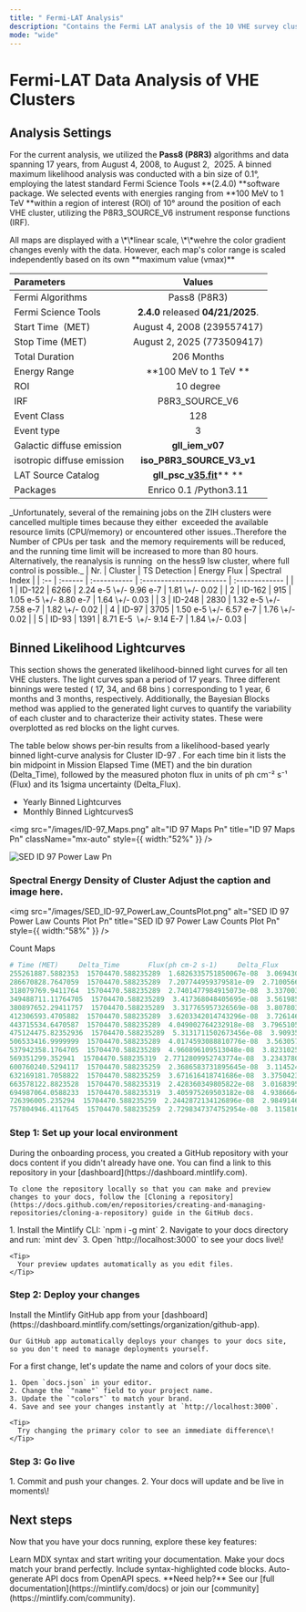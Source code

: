 ```yaml
---
title: " Fermi-LAT Analysis"
description: "Contains the Fermi LAT analysis of the 10 VHE survey clusters"
mode: "wide"
---
```


# Fermi-LAT Data Analysis of VHE Clusters

## Analysis Settings

For the current analysis, we utilized the **Pass8 (P8R3)** algorithms and data spanning 17 years, from August 4, 2008, to August 2,  2025. A binned maximum likelihood analysis was conducted with a bin size of 0.1°, employing the latest standard Fermi Science Tools \*\*(2.4.0) \*\*software package. We selected events with energies ranging from \*\*100 MeV to 1 TeV \*\*within a region of interest (ROI) of 10° around the position of each VHE cluster, utilizing the P8R3_SOURCE_V6 instrument response functions (IRF).

<Info>
  All maps are displayed with a \*\*linear scale, \*\*wehre the color gradient changes evenly with the data. However, each map's color range is scaled independently based on its own **maximum value (vmax)**
</Info>

| **Parameters**             | **Values**                                          |
| :------------------------- | :-------------------------------------------------: |
| Fermi Algorithms           | Pass8 (P8R3)                                        |
| Fermi Science Tools        | **2.4.0** released **04/21/2025**.                  |
| Start Time  (MET)          | August 4, 2008 (239557417)                          |
| Stop Time (MET)            | August 2, 2025 (773509417)                          |
| Total Duration             | 206 Months                                          |
| Energy Range               | \*\*100 MeV to 1 TeV \*\*                           |
| ROI                        | 10 degree                                           |
| IRF                        | P8R3_SOURCE_V6                                      |
| Event Class                | 128                                                 |
| Event type                 | 3                                                   |
| Galactic diffuse emission  | **gll_iem_v07**                                     |
| isotropic diffuse emission | **iso_P8R3_SOURCE_V3_v1**                           |
| LAT Source Catalog         | **gll_psc\_**[**v35.fit**](http://v35.fit)\*\* \*\* |
| Packages                   | Enrico 0.1 /Python3.11                              |

<Warning>
  _Unfortunately, several of the remaining jobs on the ZIH clusters were cancelled multiple times because they either  exceeded the available resource limits (CPU/memory) or encountered other issues..Therefore the Number of CPUs per task  and the memory requirements will be reduced, and the running time limit will be increased to more than 80 hours.  Alternatively, the reanalysis is running  on the hess9 lsw cluster, where full control is possible._
</Warning>

<Card title="Detection Summary" icon="sparkles">
  | Nr. | Cluster | TS Detection | Energy Flux              | Spectral Index |
  | :-- | :------ | :----------- | :----------------------- | :------------- |
  | 1   | ID-122  | 6266         | 2.24 e-5 \+/-   9.96 e-7 | 1.81 \+/- 0.02 |
  | 2   | ID-162  | 915          | 1.05 e-5 \+/- 8.80 e-7   | 1.64 \+/- 0.03 |
  | 3   | ID-248  | 2830         | 1.32 e-5 \+/- 7.58 e-7   | 1.82 \+/- 0.02 |
  | 4   | ID-97   | 3705         | 1.50 e-5 \+/- 6.57 e-7   | 1.76 \+/- 0.02 |
  | 5   | ID-93   | 1391         | 8.71 E-5  \+/- 9.14 E-7  | 1.84 \+/- 0.03 |
</Card>

## Binned Likelihood Lightcurves

This section shows the generated likelihood-binned light curves for all ten VHE clusters. The light curves span a period of 17 years. Three different binnings were tested ( 17, 34, and 68 bins ) corresponding to 1 year, 6 months and 3 months, respectively. Additionally, the Bayesian Blocks method was applied to the generated light curves to quantify the variability of each cluster and to characterize their activity states. These were overplotted as red blocks on the light curves.

<Note>
  The table below shows per‑bin results from a likelihood-based yearly binned light-curve analysis for Cluster ID-97 . For each time bin it lists the bin midpoint in Mission Elapsed Time (MET) and the bin duration (Delta_Time), followed by the measured photon flux in units of ph cm⁻² s⁻¹ (Flux) and its 1sigma uncertainty (Delta_Flux).
</Note>

- Yearly Binned Lightcurves
- Monthly Binned LightcurvesS

<img
  src="/images/ID-97_Maps.png"
  alt="ID 97 Maps Pn"
  title="ID 97 Maps Pn"
  className="mx-auto"
  style={{ width:"52%" }}
/>

<Frame>
  <img
    src="/images/SED_ID-97_PowerLaw.png"
    alt="SED ID 97 Power Law Pn"
    title="SED ID 97 Power Law Pn"
    className="mr-auto"
    style={{ width:"57%" }}
  />

  ### **Spectral Energy Density of Cluster  Adjust the caption and image  here.**

  <img
    src="/images/SED_ID-97_PowerLaw_CountsPlot.png"
    alt="SED ID 97 Power Law Counts Plot Pn"
    title="SED ID 97 Power Law Counts Plot Pn"
    style={{ width:"58%" }}
  />

  Count Maps
</Frame>

```powershell expandable
# Time (MET)     Delta_Time       Flux(ph cm-2 s-1)     Delta_Flux         Index Delta_Index TS       Npred
255261887.5882353  15704470.588235289  1.6826335751850067e-08  3.0694300723685075e-09  2.5  0.0  57.207178558717715  329.14927010873276
286670828.7647059  15704470.588235289  7.207744959379581e-09  2.710056685981199e-09  2.5  0.0  12.21461147122318  127.15779055797007
318079769.9411764  15704470.588235289  2.7401477984915073e-08  3.3370030260925895e-09  2.5  0.0  147.04515688525862  499.69110957482445
349488711.11764705  15704470.588235289  3.417368048405695e-08  3.561985061560267e-09  2.5  0.0  196.97433214675402  595.1426084770947
380897652.29411757  15704470.588235289  3.317765957326569e-08  3.807803122963001e-09  2.5  0.0  165.131147976208  572.0699939206417
412306593.4705882  15704470.588235289  3.6203342014743296e-08  3.7261466067155445e-09  2.5  0.0  196.01225347138825  624.5235820874356
443715534.6470587  15704470.588235289  4.049002764232918e-08  3.796510580413967e-09  2.5  0.0  255.84504905267386  692.3191602097418
475124475.82352936  15704470.588235289  5.3131711502673456e-08  3.909351551152307e-09  2.5  0.0  454.76100470114034  943.7944371385323
506533416.9999999  15704470.588235289  4.0174593088810776e-08  3.563057383237434e-09  2.5  0.0  310.5143116545514  746.1268918450726
537942358.1764705  15704470.588235289  4.960896109513048e-08  3.823102539049678e-09  2.5  0.0  407.49204563122476  940.5632370116124
569351299.352941  15704470.588235319  2.7712809952743774e-08  3.234378091401137e-09  2.5  0.0  167.1866592480219  518.41065378115
600760240.5294117  15704470.588235259  2.3686583731895645e-08  3.1145243775768375e-09  2.5  0.0  127.71686558268266  477.2745378344103
632169181.7058822  15704470.588235259  3.671616418741686e-08  3.3750423542415906e-09  2.5  0.0  258.2279605245567  747.3292911751349
663578122.8823528  15704470.588235319  2.428360349805822e-08  3.0168395771573705e-09  2.5  0.0  136.06080272974214  498.4725503294868
694987064.0588233  15704470.588235319  3.405975269503182e-08  4.9386664610222685e-09  2.5  0.0  205.47577283054125  711.3162672788011
726396005.235294  15704470.588235259  2.2442872134126896e-08  2.9849146381413212e-09  2.5  0.0  123.20254270418081  469.57099769520136
757804946.4117645  15704470.588235259  2.7298347374752954e-08  3.115816033926277e-09  2.5  0.0  162.91615478356835  567.8267270211458
```

### Step 1: Set up your local environment

<AccordionGroup>
  <Accordion title="Clone your docs locally" icon="copy">
    During the onboarding process, you created a GitHub repository with your docs content if you didn't already have one. You can find a link to this repository in your [dashboard](https://dashboard.mintlify.com).

    To clone the repository locally so that you can make and preview changes to your docs, follow the [Cloning a repository](https://docs.github.com/en/repositories/creating-and-managing-repositories/cloning-a-repository) guide in the GitHub docs.
  </Accordion>
  <Accordion title="Start the preview server" icon="rectangle-terminal">
    1. Install the Mintlify CLI: `npm i -g mint`
    2. Navigate to your docs directory and run: `mint dev`
    3. Open `http://localhost:3000` to see your docs live\!

    <Tip>
      Your preview updates automatically as you edit files.
    </Tip>
  </Accordion>
</AccordionGroup>

### Step 2: Deploy your changes

<AccordionGroup>
  <Accordion title="Install our GitHub app" icon="github">
    Install the Mintlify GitHub app from your [dashboard](https://dashboard.mintlify.com/settings/organization/github-app).

    Our GitHub app automatically deploys your changes to your docs site, so you don't need to manage deployments yourself.
  </Accordion>
  <Accordion title="Update your site name and colors" icon="palette">
    For a first change, let's update the name and colors of your docs site.

    1. Open `docs.json` in your editor.
    2. Change the `"name"` field to your project name.
    3. Update the `"colors"` to match your brand.
    4. Save and see your changes instantly at `http://localhost:3000`.

    <Tip>
      Try changing the primary color to see an immediate difference\!
    </Tip>
  </Accordion>
</AccordionGroup>

### Step 3: Go live

<Accordion title="Publish your docs" icon="rocket">
  1. Commit and push your changes.
  2. Your docs will update and be live in moments\!
</Accordion>

## Next steps

Now that you have your docs running, explore these key features:

<CardGroup cols={2}>
  <Card title="Write Content" icon="pen-to-square" href="/essentials/markdown">
    Learn MDX syntax and start writing your documentation.
  </Card>
  <Card title="Customize style" icon="palette" href="/essentials/settings">
    Make your docs match your brand perfectly.
  </Card>
  <Card title="Add code examples" icon="square-code" href="/essentials/code">
    Include syntax-highlighted code blocks.
  </Card>
  <Card title="API documentation" icon="code" href="/api-reference/introduction">
    Auto-generate API docs from OpenAPI specs.
  </Card>
</CardGroup>

<Note>
  **Need help?** See our [full documentation](https://mintlify.com/docs) or join our [community](https://mintlify.com/community).
</Note>